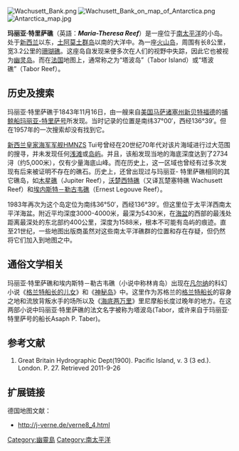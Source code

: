 {{noteTA|G1=Unit}}
[[File:Wachusett_Bank.png|right]]
[[File:Wachusett_Bank_on_map_of_Antarctica.png|right]]
[[File:Antarctica_map.jpg|right]]

'''玛丽亚·特里萨礁'''（英語：'''''Maria-Theresa Reef'''''）是一座位于[[南太平洋|南太平洋]]的小岛。处于[[新西兰|新西兰]]以东，[[土阿莫土群岛|土阿莫土群岛]]以南的大洋中。為一座[[火山岛|火山岛]]，周围有长8公里，宽3.2公里的[[珊瑚礁|珊瑚礁]]。这座岛自发现来便多次在人们的视野中失踪，因此它也被视为[[幽灵岛|幽灵岛]]。而在[[法国|法国]]地图上，通常称之为“塔波岛”（Tabor Island）或“塔波礁”（Tabor Reef）。

==历史及搜索==
玛丽亚·特里萨礁于1843年11月16日，由一艘来自[[美国|美国]][[马萨诸塞州|马萨诸塞州]][[新贝特福德|新贝特福德]]的[[捕鲸船|捕鲸船]][[玛丽亚-特里萨号|玛丽亚-特里萨号]]所发现。当时记录的位置是南纬37°00′，西经136°39′。但在1957年的一次搜索却没有找到它。

[[新西兰皇家海军|新西兰皇家海军]][[军舰|军舰]]HMNZS Tui号曾经在20世纪70年代对该片海域进行过大范围的搜寻，并未发现任何[[浅滩|浅滩]]或[[岛屿|岛屿]]。并且，该船发现当地的海底深度达到了2734浔（约5,000米），仅有少量海底山峰。而在历史上，这一区域也曾经有过多次发现有后来被证明不存在的礁石。历史上，还曾出现过与玛丽亚- 特里萨礁相同的其它礁岛，如[[木星礁|木星礁]]（Jupiter Reef），[[沃楚西特礁|沃楚西特礁]]（又译瓦楚塞特礁 Wachusett Reef）和[[埃内斯特－勒古韦礁|埃内斯特－勒古韦礁]]（Ernest Legouve Reef）。

1983年再次为这个岛定位为南纬36°50′，西经136°39′。但这里位于太平洋西南太平洋海盆。附近平均深度3000-4000米，最深为5430米，在[[海盆|海盆]]的西部的最浅处距离最深处的东北部约400公里，深度为1588米，根本不可能有岛屿的痕迹。直至21世纪，一些地图出版商虽然对这些南太平洋礁群的位置和存在存疑，但仍然将它们加入到地图之中。

==通俗文学相关==
玛丽亚·特里萨礁和埃内斯特－勒古韦礁（小说中称林肯岛）出现在[[儒勒·凡尔纳|凡尔纳]]的科幻小说《[[格兰特船长的儿女|格兰特船长的儿女]]》和《[[神秘岛_(小说)|神秘岛]]》中。这里作为苏格兰的[[格兰特船长|格兰特船长]]的容身之地和流放背叛水手的场所以及《[[海底两万里|海底两万里]]》里尼摩船长度过晚年的地方。在这两部小说中玛丽亚·特里萨礁的法文名字被称为塔波岛(Tabor，或许来自于玛丽亚·特里萨号的船长Asaph P. Taber)。

==参考文献==
{{reflist}}

# Great Britain Hydrographic Dept(1900). Pacific Island, v. 3 (3 ed.). London. P. 27. Retrieved 2011-9-26

==扩展链接==
德国地图文献：
*http://j-verne.de/verne8_4.html {{Wayback|url=http://j-verne.de/verne8_4.html |date=20141117225130 }}
{{太平洋岛屿}}
[[Category:幽靈島|Category:幽靈島]]
[[Category:南太平洋|Category:南太平洋]]